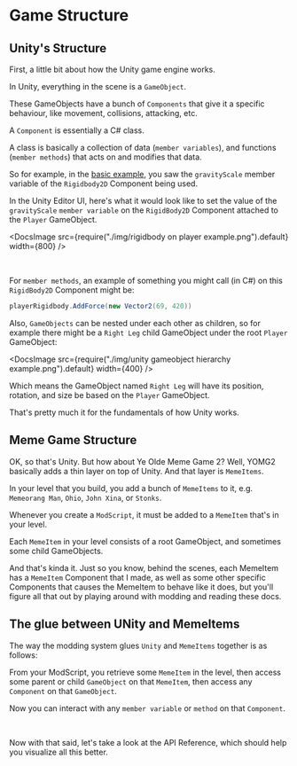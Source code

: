 
# Game Structure

## Unity's Structure

First, a little bit about how the Unity game engine works.

In Unity, everything in the scene is a `GameObject`.

These GameObjects have a bunch of `Components` that give it a specific behaviour, like movement, collisions, attacking, etc.

A `Component` is essentially a C# class.

A class is basically a collection of data (`member variables`), and functions (`member methods`) that acts on and modifies that data.

So for example, in the [basic example](/docs/getting-started/basic-example), you saw the `gravityScale` member variable of the `Rigidbody2D` Component being used.

In the Unity Editor UI, here's what it would look like to set the value of the `gravityScale` `member variable` on the `RigidBody2D` Component attached to the `Player` GameObject.

<DocsImage
  src={require("./img/rigidbody on player example.png").default}
  width={800}
/>

<br />

For `member methods`, an example of something you might call (in C#) on this `RigidBody2D` Component might be:

```csharp
playerRigidbody.AddForce(new Vector2(69, 420))
```

Also, `GameObjects` can be nested under each other as children, so for example there might be a `Right Leg` child GameObject under the root `Player` GameObject:

<DocsImage
  src={require("./img/unity gameobject hierarchy example.png").default}
  width={400}
/>

Which means the GameObject named `Right Leg` will have its position, rotation, and size be based on the `Player` GameObject.

That's pretty much it for the fundamentals of how Unity works.

## Meme Game Structure

OK, so that's Unity. But how about Ye Olde Meme Game 2? Well, YOMG2 basically adds a thin layer on top of Unity. And that layer is `MemeItems`.

In your level that you build, you add a bunch of `MemeItems` to it, e.g. `Memeorang Man`, `Ohio`, `John Xina`, or `Stonks`.

Whenever you create a `ModScript`, it must be added to a `MemeItem` that's in your level.

Each `MemeItem` in your level consists of a root GameObject, and sometimes some child GameObjects.

And that's kinda it. Just so you know, behind the scenes, each MemeItem has a `MemeItem` Component that I made, as well as some other specific Components that causes the MemeItem to behave like it does, but you'll figure all that out by playing around with modding and reading these docs.

## The glue between UNity and MemeItems

The way the modding system glues `Unity` and `MemeItems` together is as follows:

From your ModScript, you retrieve some `MemeItem` in the level, then access some parent or child `GameObject` on that `MemeItem`, then access any `Component` on that `GameObject`.

Now you can interact with any `member variable` or `method` on that `Component`.

<br />

Now with that said, let's take a look at the API Reference, which should help you visualize all this better.
